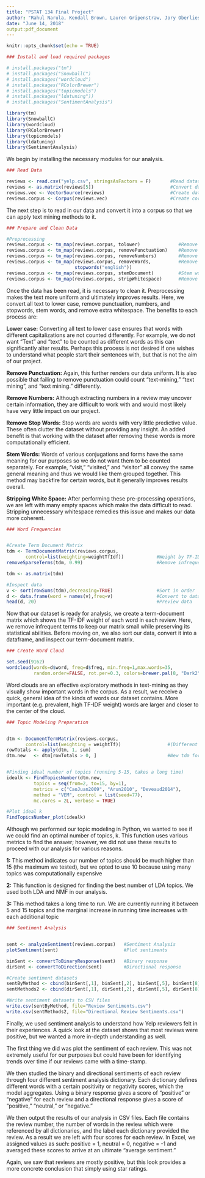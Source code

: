 ---
title: "PSTAT 134 Final Project"
author: "Rahul Narula, Kendall Brown, Lauren Gripenstraw, Jory Oberlies"
date: "June 14, 2018"
output:pdf_document
---
  
```{r setup, include=FALSE}
knitr::opts_chunk$set(echo = TRUE)
```


```{r, , warning=FALSE, message=FALSE}
### Install and load required packages

# install.packages("tm")
# install.packages("SnowballC")
# install.packages("wordcloud")
# install.packages("RColorBrewer")
# install.packages("topicmodels")
# install.packages("ldatuning"))
# install.packages("SentimentAnalysis")

library(tm)
library(SnowballC)
library(wordcloud)
library(RColorBrewer)
library(topicmodels)
library(ldatuning)
library(SentimentAnalysis)
```

We begin by installing the necessary modules for our analysis.


```{r}
### Read Data

reviews <- read.csv("yelp.csv", stringsAsFactors = F)       #Read dataset
reviews <- as.matrix(reviews[5])                            #Convert data to matrix
reviews.vec <- VectorSource(reviews)                        #Create data vector
reviews.corpus <- Corpus(reviews.vec)                       #Create corpus
```

The next step is to read in our data and convert it into a corpus so that we can apply text mining methods to it.


```{r}
### Prepare and Clean Data

#Preprocessing
reviews.corpus <- tm_map(reviews.corpus, tolower)              #Remove capital letters
reviews.corpus <- tm_map(reviews.corpus, removePunctuation)    #Remove punctuation
reviews.corpus <- tm_map(reviews.corpus, removeNumbers)        #Remove numbers
reviews.corpus <- tm_map(reviews.corpus, removeWords,          #Remove stopwords
                         stopwords("english"))     
reviews.corpus <- tm_map(reviews.corpus, stemDocument)         #Stem words
reviews.corpus <- tm_map(reviews.corpus, stripWhitespace)      #Remove whitespace
```

Once the data has been read, it is necessary to clean it. Preprocessing makes the text more uniform and ultimately improves results. Here, we convert all text to lower case, remove punctuation, numbers, and stopwords, stem words, and remove extra whitespace. The benefits to each process are:

**Lower case:** Converting all text to lower case ensures that words with different capitalizations are not counted differently. For example, we do not want "Text" and "text" to be counted as different words as this can significantly alter results. Perhaps this process is not desired if one wishes to understand what people start their sentences with, but that is not the aim of our project.

**Remove Punctuation:** Again, this further renders our data uniform. It is also possible that failing to remove punctuation could count "text-mining," "text mining", and "text mining." differently.

**Remove Numbers:** Although extracting numbers in a review may uncover certain information, they are difficult to work with and would most likely have very little impact on our project.

**Remove Stop Words:** Stop words are words with very little predictive value. These often clutter the dataset without providing any insight. An added benefit is that working with the dataset after removing these words is more computationally efficient.

**Stem Words:** Words of various conjugations and forms have the same meaning for our purposes so we do not want them to be counted separately. For example, "visit," "visited," and "visitor" all convey the same general meaning and thus we would like them grouped together. This method may backfire for certain words, but it generally improves results overall.

**Stripping White Space:** After performing these pre-processing operations, we are left with many empty spaces which make the data difficult to read. Stripping unnecessary whitespace remedies this issue and makes our data more coherent.


```{r}
### Word Frequencies


#Create Term Document Matrix
tdm <- TermDocumentMatrix(reviews.corpus,
       control=list(weighting=weightTfIdf))            #Weight by TF-IDF
removeSparseTerms(tdm, 0.99)                           #Remove infrequent terms

tdm <- as.matrix(tdm)

#Inspect data
v <- sort(rowSums(tdm),decreasing=TRUE)                #Sort in order
d <- data.frame(word = names(v),freq=v)                #Convert to dataframe
head(d, 20)                                            #Preview data
```

Now that our dataset is ready for analysis, we create a term-document matrix which shows the TF-IDF weight of each word in each review. Here, we remove infrequent terms to keep our matrix small while preserving its statistical abilities. Before moving on, we also sort our data, convert it into a dataframe, and inspect our term-document matrix.


```{r}
### Create Word Cloud

set.seed(9162)
wordcloud(words=d$word, freq=d$freq, min.freq=1,max.words=35, 
          random.order=FALSE, rot.per=0.3, colors=brewer.pal(8, "Dark2"))
```

Word clouds are an effective exploratory methods in text-mining as they visually show important words in the corpus. As a result, we receive a quick, general idea of the kinds of words our dataset contains. More important (e.g. prevalent, high TF-IDF weight) words are larger and closer to the center of the cloud.


```{r}
### Topic Modeling Preparation


dtm <- DocumentTermMatrix(reviews.corpus, 
       control=list(weighting = weightTf))                 #(Different than preivous tdm)
rowTotals <- apply(dtm, 1, sum)
dtm.new   <- dtm[rowTotals > 0, ]                          #New tdm for LDA


#Finding ideal number of topics (running 5-15, takes a long time)
idealk <- FindTopicsNumber(dtm.new, 
          topics = seq(from=2, to=15, by=1),
          metrics = c("CaoJuan2009", "Arun2010", "Deveaud2014"),
          method = "VEM", control = list(seed=77), 
          mc.cores = 2L, verbose = TRUE)

#Plot ideal k
FindTopicsNumber_plot(idealk)
```

Although we performed our topic modeling in Python, we wanted to see if we could find an optimal number of topics, k. This function uses various metrics to find the answer; however, we did not use these results to proceed with our analysis for various reasons. 

**1:** This method indicates our number of topics should be much higher than 15 (the maximum we tested), but we opted to use 10 because using many topics was computationally expensive

**2:** This function is designed for finding the best number of LDA topics. We used both LDA and NMF in our analysis.

**3:** This method takes a long time to run. We are currently running it between 5 and 15 topics and the marginal increase in running time increases with each additional topic


```{r}
### Sentiment Analysis


sent <- analyzeSentiment(reviews.corpus)   #Sentiment Analysis
plotSentiment(sent)                        #Plot sentiments

binSent <- convertToBinaryResponse(sent)   #Binary response
dirSent <- convertToDirection(sent)        #Directional response

#Create sentiment datasets
sentByMethod <- cbind(binSent[,1], binSent[,2], binSent[,5], binSent[8], binSent[,12])
sentMethods2 <- cbind(dirSent[,1], dirSent[,2], dirSent[,5], dirSent[8], dirSent[,12])

#Write sentiment datasets to CSV files
write.csv(sentByMethod, file="Review Sentiments.csv")
write.csv(sentMethods2, file="Directional Review Sentiments.csv")
```

Finally, we used sentiment analysis to understand how Yelp reviewers felt in their experiences. A quick look at the dataset shows that most reviews were positive, but we wanted a more in-depth understanding as well.

The first thing we did was plot the sentiment of each review. This was not extremely useful for our purposes but could have been for identifying trends over time if our reviews came with a time-stamp.

We then studied the binary and directional sentiments of each review through four different sentiment analysis dictionary. Each dictionary defines different words with a certain positivity or negativity scores, which the model aggregates. Using a binary response gives a score of "positive" or "negative" for each review and a directional response gives a score of "positive," "neutral," or "negative."

We then output the results of our analysis in CSV files. Each file contains the review number, the number of words in the review which were referenced by all dictionaries, and the label each dictionary provided the review. As a result we are left with four scores for each review. In Excel, we assigned values as such: positive = 1, neutral = 0, negative = -1 and averaged these scores to arrive at an ultimate "average sentiment."

Again, we saw that reviews are mostly positive, but this look provides a more concrete conclusion that simply using star ratings.
